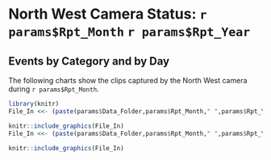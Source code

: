 # North West Camera Status: `r params$Rpt_Month` `r params$Rpt_Year`
  
## Events by Category and by Day
The following charts show the clips captured by the North West camera during `r params$Rpt_Month`.
  
```{r echo = FALSE, out.width='100%'}

library(knitr)
File_In <<- (paste(params$Data_Folder,params$Rpt_Month," ",params$Rpt_Year,"/","Chart_Pareto_",params$Rpt_Year,"_",params$Rpt_Mon,"_north west_.jpg",sep=""))

knitr::include_graphics(File_In)
File_In <<- (paste(params$Data_Folder,params$Rpt_Month," ",params$Rpt_Year,"/","Chart_Daily_Bar_",params$Rpt_Year,"_",params$Rpt_Mon,"_north west_.jpg",sep=""))

knitr::include_graphics(File_In)
```